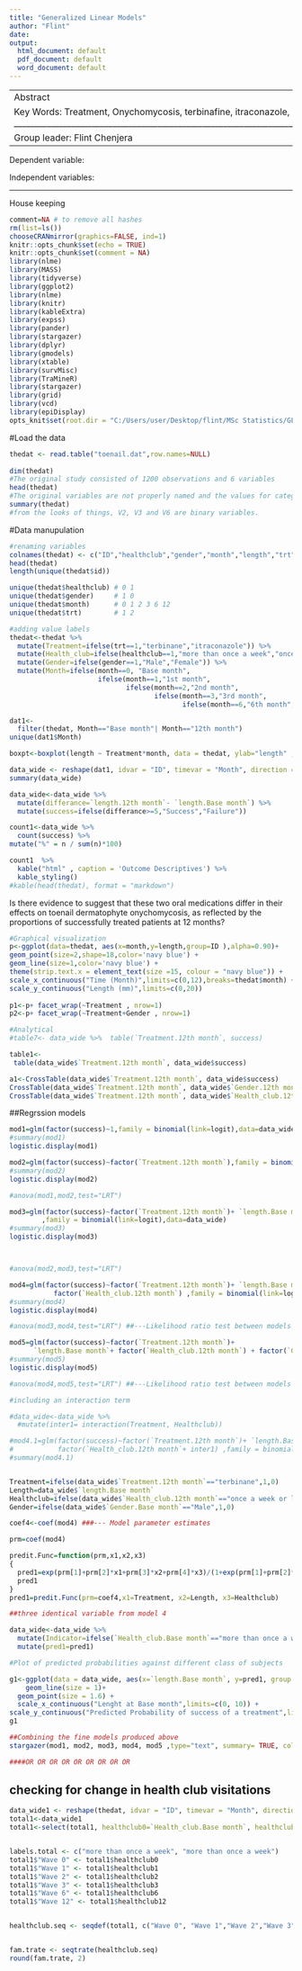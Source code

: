 ---
title: "Generalized Linear Models"
author: "Flint"
date: 
output:
  html_document: default
  pdf_document: default
  word_document: default
---
----------------------------------------------------------------------------------------------
Abstract


Key Words: Treatment, Onychomycosis, terbinafine, itraconazole, Logistic regression
_________________________________________________________________________________________________



Group leader: Flint Chenjera
----------------------------------------------------------------------------------------------

Dependent variable: 

Independent variables: 


----------------------------------------------------------------------------------------------

House keeping
```{r warning=FALSE}
comment=NA # to remove all hashes
rm(list=ls())
chooseCRANmirror(graphics=FALSE, ind=1)
knitr::opts_chunk$set(echo = TRUE)
knitr::opts_chunk$set(comment = NA)
library(nlme)
library(MASS)
library(tidyverse)
library(ggplot2)
library(nlme)
library(knitr)
library(kableExtra)
library(expss)
library(pander)
library(stargazer)
library(dplyr)
library(gmodels)
library(xtable)
library(survMisc)
library(TraMineR)
library(stargazer)
library(grid)
library(vcd)
library(epiDisplay)
opts_knit$set(root.dir = "C:/Users/user/Desktop/flint/MSc Statistics/GLM 503/Project")
```



#Load the data
```{r}
thedat <- read.table("toenail.dat",row.names=NULL)
 
dim(thedat)
#The original study consisted of 1200 observations and 6 variables
head(thedat)
#The original variables are not properly named and the values for categorical variables are not labeled
summary(thedat)
#from the looks of things, V2, V3 and V6 are binary variables.
```

#Data manupulation 
```{r}
#renaming variables
colnames(thedat) <- c("ID","healthclub","gender","month","length","trt")
head(thedat)
length(unique(thedat$id))

unique(thedat$healthclub) # 0 1
unique(thedat$gender)     # 1 0
unique(thedat$month)      # 0 1 2 3 6 12
unique(thedat$trt)        # 1 2   

#adding value labels 
thedat<-thedat %>%
  mutate(Treatment=ifelse(trt==1,"terbinane","itraconazole")) %>%
  mutate(Health_club=ifelse(healthclub==1,"more than once a week","once a week or less")) %>%
  mutate(Gender=ifelse(gender==1,"Male","Female")) %>%
  mutate(Month=ifelse(month==0, "Base month", 
                      ifelse(month==1,"1st month",
                             ifelse(month==2,"2nd month", 
                                    ifelse(month==3,"3rd month",
                                           ifelse(month==6,"6th month", "12th month"))))))

dat1<-                       
  filter(thedat, Month=="Base month"| Month=="12th month")
unique(dat1$Month)

boxpt<-boxplot(length ~ Treatment*month, data = thedat, ylab="length" , xlab="Treatment + month", col=c("gold","darkgreen"), names = c("it0","te0","it1","te1","it2","te2","it3","te3","it6","te6","it12","te12"))

data_wide <- reshape(dat1, idvar = "ID", timevar = "Month", direction = "wide")
summary(data_wide)

data_wide<-data_wide %>%
  mutate(differance=`length.12th month`- `length.Base month`) %>%
  mutate(success=ifelse(differance>=5,"Success","Failure"))

count1<-data_wide %>%
  count(success) %>%
mutate("%" = n / sum(n)*100)

count1  %>%   
  kable("html" , caption = 'Outcome Descriptives') %>%   
  kable_styling()
#kable(head(thedat), format = "markdown")
```



Is there evidence to suggest that these two oral medications differ in
their effects on toenail dermatophyte onychomycosis, as reflected by
the proportions of successfully treated patients at 12 months?
```{r}
#Graphical visualization
p<-ggplot(data=thedat, aes(x=month,y=length,group=ID ),alpha=0.90)+
geom_point(size=2,shape=18,color='navy blue') +
geom_line(size=1,color='navy blue') +
theme(strip.text.x = element_text(size =15, colour = "navy blue")) +
scale_x_continuous("Time (Month)",limits=c(0,12),breaks=thedat$month) +
scale_y_continuous("Length (mm)",limits=c(0,20))
  
p1<-p+ facet_wrap(~Treatment , nrow=1)
p2<-p+ facet_wrap(~Treatment+Gender , nrow=1)

#Analytical 
#table7<- data_wide %>%  table(`Treatment.12th month`, success) 

table1<- 
 table(data_wide$`Treatment.12th month`, data_wide$success) 

a1<-CrossTable(data_wide$`Treatment.12th month`, data_wide$success)
CrossTable(data_wide$`Treatment.12th month`, data_wide$`Gender.12th month`)
CrossTable(data_wide$`Treatment.12th month`, data_wide$`Health_club.12th month`)
```


##Regrssion models
```{r}
mod1=glm(factor(success)~1,family = binomial(link=logit),data=data_wide) 
#summary(mod1)
logistic.display(mod1)

mod2=glm(factor(success)~factor(`Treatment.12th month`),family = binomial(link=logit),data=data_wide)
#summary(mod2)
logistic.display(mod2)

#anova(mod1,mod2,test="LRT")

mod3=glm(factor(success)~factor(`Treatment.12th month`)+ `length.Base month`
        ,family = binomial(link=logit),data=data_wide)
#summary(mod3)
logistic.display(mod3)



#anova(mod2,mod3,test="LRT") 

mod4=glm(factor(success)~factor(`Treatment.12th month`)+ `length.Base month`+
           factor(`Health_club.12th month`) ,family = binomial(link=logit),data=data_wide)
#summary(mod4)
logistic.display(mod4)

#anova(mod3,mod4,test="LRT") ##---Likelihood ratio test between models

mod5=glm(factor(success)~factor(`Treatment.12th month`)+
      `length.Base month`+ factor(`Health_club.12th month`) + factor(`Gender.12th month`)   ,family = binomial(link=logit),data=data_wide)
#summary(mod5)
logistic.display(mod5) 

#anova(mod4,mod5,test="LRT") ##---Likelihood ratio test between models

#including an interaction term

#data_wide<-data_wide %>%
  #mutate(inter1= interaction(Treatment, Healthclub))

#mod4.1=glm(factor(success)~factor(`Treatment.12th month`)+ `length.Base month`+
#           factor(`Health_club.12th month`+ inter1) ,family = binomial(link=logit),data=data_wide)
#summary(mod4.1)


Treatment=ifelse(data_wide$`Treatment.12th month`=="terbinane",1,0)
Length=data_wide$`length.Base month`
Healthclub=ifelse(data_wide$`Health_club.12th month`=="once a week or less",1,0)
Gender=ifelse(data_wide$`Gender.Base month`=="Male",1,0)

coef4<-coef(mod4) ###--- Model parameter estimates

prm=coef(mod4)

predit.Func=function(prm,x1,x2,x3)
{
  pred1=exp(prm[1]+prm[2]*x1+prm[3]*x2+prm[4]*x3)/(1+exp(prm[1]+prm[2]*x1+prm[3]*x2+prm[4]*x3))
  pred1
}
pred1=predit.Func(prm=coef4,x1=Treatment, x2=Length, x3=Healthclub)

##three identical variable from model 4

data_wide<-data_wide %>%
  mutate(Indicator=ifelse(`Health_club.Base month`=="more than once a week" & `Treatment.Base month`=="terbinane", "Health Club:> 1 week & Treatment: terbinane", ifelse(`Health_club.Base month`=="more than once a week" & `Treatment.Base month`=="itraconazole", "Health Club:> 1 week & Treatment: itraconazole", ifelse(`Health_club.Base month`=="once a week or less" & `Treatment.Base month`=="itraconazole", "Health Club:<=1 week & Treatment: itraconazole", "Health Club:<=1 week & Treatment: terbinane")))) %>%
  mutate(pred1=pred1)

#Plot of predicted probabilities against different class of subjects

g1<-ggplot(data = data_wide, aes(x=`length.Base month`, y=pred1, group = Indicator, colour = Indicator, fill=NULL)) +
    geom_line(size = 1)+ 
  geom_point(size = 1.6) +
  scale_x_continuous("Lenght at Base month",limits=c(0, 10)) +
scale_y_continuous("Predicted Probability of success of a treatment",limits=c(0,1))
g1

##Combining the fine models produced above
stargazer(mod1, mod2, mod3, mod4, mod5 ,type="text", summary= TRUE, column.labels = c("Model", "Model", "Model", "Model", "Model"), covariate.labels = c("Treatment: terbinane", "Length at Base month", "Health club: once a week or less","Gender: Male", "Intercept"), style = "default",dep.var.labels.include=FALSE,dep.var.caption="Dependent variable: Treatment success")

####OR OR OR OR OR OR OR OR OR
```


## checking for change in health club visitations
```{r}
data_wide1 <- reshape(thedat, idvar = "ID", timevar = "Month", direction = "wide")
total1<-data_wide1
total1<-select(total1, healthclub0=`Health_club.Base month`, healthclub1=`Health_club.1st month`, healthclub2=`Health_club.2nd month`, healthclub3=`Health_club.3rd month`, healthclub6=`Health_club.6th month`, healthclub12=`Health_club.12th month`)


labels.total <- c("more than once a week", "more than once a week")
total1$"Wave 0" <- total1$healthclub0
total1$"Wave 1" <- total1$healthclub1
total1$"Wave 2" <- total1$healthclub2
total1$"Wave 3" <- total1$healthclub3
total1$"Wave 6" <- total1$healthclub6
total1$"Wave 12" <- total1$healthclub12


healthclub.seq <- seqdef(total1, c("Wave 0", "Wave 1","Wave 2","Wave 3","Wave 6", "Wave 12"), xtstep = 1, labels = labels.total)


fam.trate <- seqtrate(healthclub.seq)
round(fam.trate, 2)

```



